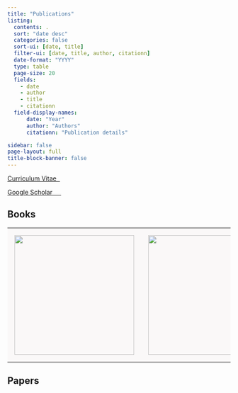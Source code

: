 ```yaml
---
title: "Publications"
listing:
  contents: .
  sort: "date desc"
  categories: false
  sort-ui: [date, title]
  filter-ui: [date, title, author, citationn]
  date-format: "YYYY"
  type: table
  page-size: 20
  fields: 
    - date
    - author
    - title
    - citationn
  field-display-names: 
      date: "Year"
      author: "Authors"
      citationn: "Publication details"

sidebar: false
page-layout: full
title-block-banner: false
---
```


<a href="https://github.com/robjhyndman/CV/raw/master/RobHyndmanCV.pdf" class="badge badge-large">Curriculum Vitae&nbsp;&nbsp; <i class="fa fa-file-pdf-o"></i></a>

<a href="https://scholar.google.com/citations?user=vamErfkAAAAJ" class="badge badge-large">Google Scholar&nbsp;&nbsp;&nbsp;&nbsp;&nbsp;<i class="ai ai-google-scholar"></i></a>

## Books

<table>
  <tbody>
    <tr>
      <td style="background-color: #faf8f8; border-bottom: 0px; padding: 1em;"><a href="http://OTexts.org/fpp3/"><img src="/img/fpp3_cover.jpg" height=270></a></td>
      <td style="background-color: #faf8f8; border-bottom: 0px; padding: 1em;"><a href="/expsmooth/"><img src="/expsmooth/expsmooth.jpg" height=270></a></td>
      <td style="background-color: #faf8f8; border-bottom: 0px; padding: 1em;"><a href="/forecasting/"><img src="/forecasting/fma.jpg" height=270></a></td>
      <td style="background-color: #faf8f8; border-bottom: 0px; padding: 1em;"><a href="/unbelievable/"><img src="/unbelievable/unbelievablecover-200x300.jpg" height=270></a></td>
    </tr>
  </tbody>
</table>

## Papers

